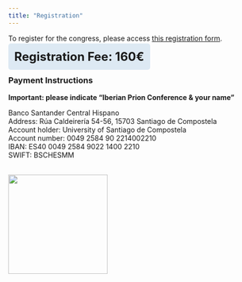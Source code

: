 ```yaml
---
title: "Registration"
---
```


To register for the congress, please access [this registration form](https://docs.google.com/forms/d/e/1FAIpQLSezvTsL-kR1efQFeVp0Bk3UNlLhD5CL07A5UGiEeI3wkVC-OA/viewform).
```{=html}
<style>
  .prettier {
    border: #0000ff;
    /* display: flex; */
    align-items: center;
    background-color: #dde9f3;
    border-radius: 5px;
    padding: 12px;
    font-size: 24px;
  }
</style>

<strong class='prettier'>Registration Fee: 160€</strong>

```

### Payment Instructions
<strong>Important: please indicate "Iberian Prion Conference & your name"</strong>
<p>Banco Santander Central Hispano<br>
Address: Rúa Caldeirería 54-56, 15703 Santiago de Compostela<br>
Account holder: University of Santiago de Compostela<br>
Account number: 0049 2584 90 2214002210<br>
IBAN: ES40 0049 2584 9022 1400 2210<br>
SWIFT: BSCHESMM</p>
<!--
```{=html}
<style>
  .prettyButton {
    border: #0000ff;
    /* display: flex; */
    align-items: center;
    background-color: #dde9f3;
    border-radius: 5px;
    padding: 6px;
    font-size: 18px;
  }
</style>
<div class="prettyButton">
<button  id="popupButton"><strong>Instructions</strong></button>

<div id="popup" class="popup">
  <div class="popup-content">
    <strong>Important: please indicate "Iberian Prion Conference & your name"</strong>
    <p>Banco Santander Central Hispano<br>
    Address: Rúa Caldeirería 54-56, 15703 Santiago de Compostela<br>
    Account holder: University of Santiago de Compostela<br>
    Account number: 0049 2584 90 2214002210<br>
    IBAN: ES40 0049 2584 9022 1400 2210<br>
    SWIFT: BSCHESMM</p>
  </div>
</div>
</div>
<script>
  // Get the popup and the button
  var popup = document.getElementById("popup");
  var button = document.getElementById("popupButton");

  // Set the popup display to "none" by default
  popup.style.display = "none";

  // When the user clicks the button, toggle the popup display
  button.onclick = function() {
    if (popup.style.display === "block") {
      popup.style.display = "none";
    } else {
      popup.style.display = "block";
    }
  }
</script>

```
-->
<br>
<img src="figures/prion_fig1.jpg" width="200" height="200">
